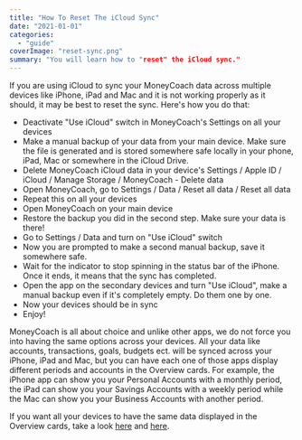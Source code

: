 ```yaml
---
title: "How To Reset The iCloud Sync"
date: "2021-01-01"
categories: 
  - "guide"
coverImage: "reset-sync.png"
summary: "You will learn how to "reset" the iCloud sync."
---
```


If you are using iCloud to sync your MoneyCoach data across multiple devices like iPhone, iPad and Mac and it is not working properly as it should, it may be best to reset the sync. Here's how you do that:

- Deactivate "Use iCloud" switch in MoneyCoach's Settings on all your devices
- Make a manual backup of your data from your main device. Make sure the file is generated and is stored somewhere safe locally in your phone, iPad, Mac or somewhere in the iCloud Drive.
- Delete MoneyCoach iCloud data in your device's Settings / Apple ID / iCloud / Manage Storage / MoneyCoach - Delete data
- Open MoneyCoach, go to Settings / Data / Reset all data / Reset all data
- Repeat this on all your devices
- Open MoneyCoach on your main device
- Restore the backup you did in the second step. Make sure your data is there!
- Go to Settings / Data and turn on "Use iCloud" switch
- Now you are prompted to make a second manual backup, save it somewhere safe.
- Wait for the indicator to stop spinning in the status bar of the iPhone. Once it ends, it means that the sync has completed.
- Open the app on the secondary devices and turn "Use iCloud", make a manual backup even if it's completely empty. Do them one by one.
- Now your devices should be in sync
- Enjoy!

MoneyCoach is all about choice and unlike other apps, we do not force you into having the same options across your devices. All your data like accounts, transactions, goals, budgets ect. will be synced across your iPhone, iPad and Mac, but you can have each one of those apps display different periods and accounts in the Overview cards. For example, the iPhone app can show you your Personal Accounts with a monthly period, the iPad can show you your Savings Accounts with a weekly period while the Mac can show you your Business Accounts with another period.

If you want all your devices to have the same data displayed in the Overview cards, take a look [here](/how-to-customize-your-payday-in-moneycoach-app/) and [here](/how-to-show-hide-accounts/).
